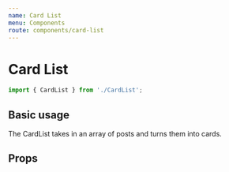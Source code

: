 ```yaml
---
name: Card List
menu: Components
route: components/card-list
---
```



# Card List

```js
import { CardList } from './CardList';
```

## Basic usage

The CardList takes in an array of posts and turns them into cards.

<Playground>
    <CardList cards={ [
        { title: 'Find' },
        { title: 'My' },
        { title: 'Blocks' }
    ] } />
</Playground>

## Props

<Props of={CardList} />

